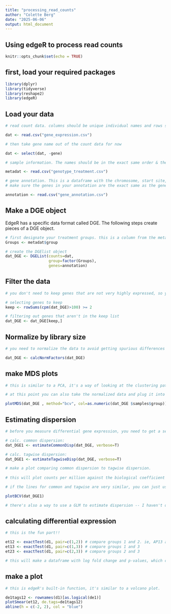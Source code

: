 ```yaml
---
title: "processing_read_counts"
author: "Colette Berg"
date: "2025-06-06"
output: html_document
---
```


## Using edgeR to process read counts 

```r
knitr::opts_chunk$set(echo = TRUE)

```

## first, load your required packages 

```r
library(dplyr)
library(tidyverse)
library(reshape2)
library(edgeR)
```

## Load your data


```r

# read count data. columns should be unique individual names and rows should be genes. 

dat <- read.csv("gene_expression.csv")

# then take gene name out of the count data for now 

dat <- select(dat, -gene)

# sample information. The names should be in the exact same order & the exact same format as the gene expression datasheet. I'd recommend a column called "group" which contains genotype_treatment. ie, AP13_0 or DAC6_24. That way you can easily do pairwise comparisons between different gentoypes and/or different treatments. 

metadat <- read.csv("genotype_treatment.csv")

# gene annotation. This is a dataframe with the chromosome, start site, stop site, and name of each gene. 
# make sure the genes in your annotation are the exact same as the genes in your read counts (and in the same order.)

annotation <- read.csv("gene_annotation.csv")
```

## Make a DGE object 

EdgeR has a specific data format called DGE. The following steps create pieces of a DGE object. 

```r

# first designate your treatment groups. this is a column from the metadata form. 
Groups <- metadat$group

# create the DGElist object 
dat_DGE <- DGEList(counts=dat,
                   group=factor(Groups), 
                   genes=annotation)
```

## Filter the data  

```r

# you don't need to keep genes that are not very highly expressed, so you can filter them out. In this case we're only keeping genes with at least 100 counts per million, but you can adjust that depending on your data 

# selecting genes to keep
keep <- rowSums(cpm(dat_DGE)>100) >= 2

# filtering out genes that aren't in the keep list 
dat_DGE <- dat_DGE[keep,]
```

## Normalize by library size 

```r
# you need to normalize the data to avoid getting spurious differences in read counts that are actually due to library size difference. edgeR has a built in function for this called calcNormFactors

dat_DGE <- calcNormFactors(dat_DGE)


```

## make MDS plots 

```r
# this is similar to a PCA, it's a way of looking at the clustering patterns in your data. (but this time it's normalized data)

# at this point you can also take the normalized data and plug it into your PCA scripts 

plotMDS(dat_DGE , method="bcv", col=as.numeric(dat_DGE $samples$group))
```

## Estimating dispersion 
```r
# before you measure differential gene expression, you need to get a sense of the inter-library variation for a particular tag. First you estimate dispersion assuming that it's the same for all tags (this is called "common dispersion" and you do it first before estimating tagwise dispersion)

# calc. common dispersion: 
dat_DGE1 <- estimateCommonDisp(dat_DGE, verbose=T)

# calc. tagwise dispersion: 
dat_DGE1 <- estimateTagwiseDisp(dat_DGE, verbose=T)

# make a plot comparing common dispersion to tagwise dispersion. 
  
# this will plot counts per million against the biological coefficient of variation, for both of the dispersion estimates we just calculated 

# if the lines for common and tagwise are very similar, you can just use common dispersion. but if they have very different slopes, you should use tagwise dispersion. 

plotBCV(dat_DGE1)

# there's also a way to use a GLM to estimate dispersion -- I haven't dug into that much yet 
```

## calculating differential expression 

```r
# this is the fun part!! 

et12 <- exactTest(d1, pair=c(1,2)) # compare groups 1 and 2. ie, AP13 at hour 0 and AP13 at hour 2. or whichever! 
et13 <- exactTest(d1, pair=c(1,3)) # compare groups 1 and 3
et23 <- exactTest(d1, pair=c(2,3)) # compare groups 2 and 3 

# this will make a dataframe with log fold change and p-values, which can be plotted on volcano plots or across the genome using gene position 

```

## make a plot 

```r

# this is edgeR's built-in function, it's similar to a volcano plot. 

de1tags12 <- rownames(d1)[as.logical(de1)] 
plotSmear(et12, de.tags=de1tags12)
abline(h = c(-2, 2), col = "blue")

```


